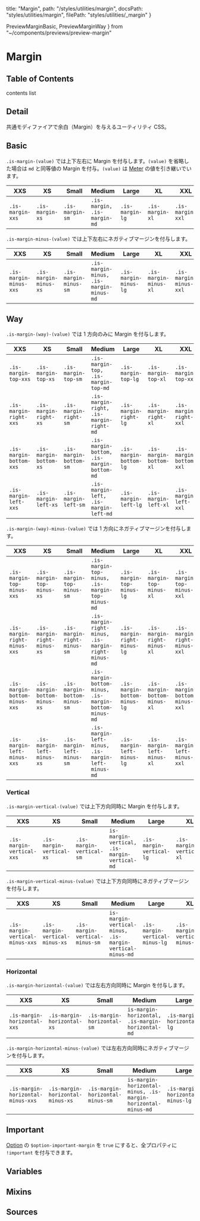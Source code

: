   title: "Margin",
  path: "/styles/utilities/margin",
  docsPath: "styles/utilities/margin",
  filePath: "styles/utilities/_margin"
}

  PreviewMarginBasic,
  PreviewMarginWay
} from "~/components/previews/preview-margin"

# Margin

## Table of Contents

contents list

## Detail

共通モディファイアで余白（Margin）を与えるユーティリティ CSS。

## Basic

`.is-margin-(value)` では上下左右に Margin を付与します。`(value)` を省略した場合は `md` と同等値の Margin を付与。`(value)` は [Meter](/configs/variables/meter) の値を引き継いでいます。

<PreviewMarginBasic />

| XXS              | XS              | Small           | Medium                      | Large           | XL              | XXL              |
| ---------------- | --------------- | --------------- | --------------------------- | --------------- | --------------- | ---------------- |
| `.is-margin-xxs` | `.is-margin-xs` | `.is-margin-sm` | `.is-margin, .is-margin-md` | `.is-margin-lg` | `.is-margin-xl` | `.is-margin-xxl` |

`.is-margin-minus-(value)` では上下左右にネガティブマージンを付与します。

| XXS                    | XS                    | Small                 | Medium                                  | Large                 | XL                    | XXL                    |
| ---------------------- | --------------------- | --------------------- | --------------------------------------- | --------------------- | --------------------- | ---------------------- |
| `.is-margin-minus-xxs` | `.is-margin-minus-xs` | `.is-margin-minus-sm` | `.is-margin-minus, .is-margin-minus-md` | `.is-margin-minus-lg` | `.is-margin-minus-xl` | `.is-margin-minus-xxl` |

## Way

`.is-margin-(way)-(value)` では 1 方向のみに Margin を付与します。

<PreviewMarginWay />

| XXS                     | XS                     | Small                  | Medium                                    | Large                  | XL                     | XXL                     |
| ----------------------- | ---------------------- | ---------------------- | ----------------------------------------- | ---------------------- | ---------------------- | ----------------------- |
| `.is-margin-top-xxs`    | `.is-margin-top-xs`    | `.is-margin-top-sm`    | `.is-margin-top, .is-margin-top-md`       | `.is-margin-top-lg`    | `.is-margin-top-xl`    | `.is-margin-top-xxl`    |
| `.is-margin-right-xxs`  | `.is-margin-right-xs`  | `.is-margin-right-sm`  | `.is-margin-right, .is-margin-right-md`   | `.is-margin-right-lg`  | `.is-margin-right-xl`  | `.is-margin-right-xxl`  |
| `.is-margin-bottom-xxs` | `.is-margin-bottom-xs` | `.is-margin-bottom-sm` | `.is-margin-bottom, .is-margin-bottom-md` | `.is-margin-bottom-lg` | `.is-margin-bottom-xl` | `.is-margin-bottom-xxl` |
| `.is-margin-left-xxs`   | `.is-margin-left-xs`   | `.is-margin-left-sm`   | `.is-margin-left, .is-margin-left-md`     | `.is-margin-left-lg`   | `.is-margin-left-xl`   | `.is-margin-left-xxl`   |

`.is-margin-(way)-minus-(value)` では 1 方向にネガティブマージンを付与します。

| XXS                           | XS                           | Small                        | Medium                                                | Large                        | XL                           | XXL                           |
| ----------------------------- | ---------------------------- | ---------------------------- | ----------------------------------------------------- | ---------------------------- | ---------------------------- | ----------------------------- |
| `.is-margin-top-minus-xxs`    | `.is-margin-top-minus-xs`    | `.is-margin-top-minus-sm`    | `.is-margin-top-minus, .is-margin-top-minus-md`       | `.is-margin-top-minus-lg`    | `.is-margin-top-minus-xl`    | `.is-margin-top-minus-xxl`    |
| `.is-margin-right-minus-xxs`  | `.is-margin-right-minus-xs`  | `.is-margin-right-minus-sm`  | `.is-margin-right-minus, .is-margin-right-minus-md`   | `.is-margin-right-minus-lg`  | `.is-margin-right-minus-xl`  | `.is-margin-right-minus-xxl`  |
| `.is-margin-bottom-minus-xxs` | `.is-margin-bottom-minus-xs` | `.is-margin-bottom-minus-sm` | `.is-margin-bottom-minus, .is-margin-bottom-minus-md` | `.is-margin-bottom-minus-lg` | `.is-margin-bottom-minus-xl` | `.is-margin-bottom-minus-xxl` |
| `.is-margin-left-minus-xxs`   | `.is-margin-left-minus-xs`   | `.is-margin-left-minus-sm`   | `.is-margin-left-minus, .is-margin-left-minus-md`     | `.is-margin-left-minus-lg`   | `.is-margin-left-minus-xl`   | `.is-margin-left-minus-xxl`   |

### Vertical

`.is-margin-vertical-(value)` では上下方向同時に Margin を付与します。

| XXS                       | XS                       | Small                    | Medium                                       | Large                    | XL                       | XXL                       |
| ------------------------- | ------------------------ | ------------------------ | -------------------------------------------- | ------------------------ | ------------------------ | ------------------------- |
| `.is-margin-vertical-xxs` | `.is-margin-vertical-xs` | `.is-margin-vertical-sm` | `is-margin-vertical, .is-margin-vertical-md` | `.is-margin-vertical-lg` | `.is-margin-vertical-xl` | `.is-margin-vertical-xxl` |

`.is-margin-vertical-minus-(value)` では上下方向同時にネガティブマージンを付与します。

| XXS                             | XS                             | Small                          | Medium                                                   | Large                          | XL                             | XXL                             |
| ------------------------------- | ------------------------------ | ------------------------------ | -------------------------------------------------------- | ------------------------------ | ------------------------------ | ------------------------------- |
| `.is-margin-vertical-minus-xxs` | `.is-margin-vertical-minus-xs` | `.is-margin-vertical-minus-sm` | `is-margin-vertical-minus, .is-margin-vertical-minus-md` | `.is-margin-vertical-minus-lg` | `.is-margin-vertical-minus-xl` | `.is-margin-vertical-minus-xxl` |

### Horizontal

`.is-margin-horizontal-(value)` では左右方向同時に Margin を付与します。

| XXS                         | XS                         | Small                      | Medium                                           | Large                      | XL                         | XXL                         |
| --------------------------- | -------------------------- | -------------------------- | ------------------------------------------------ | -------------------------- | -------------------------- | --------------------------- |
| `.is-margin-horizontal-xxs` | `.is-margin-horizontal-xs` | `.is-margin-horizontal-sm` | `is-margin-horizontal, .is-margin-horizontal-md` | `.is-margin-horizontal-lg` | `.is-margin-horizontal-xl` | `.is-margin-horizontal-xxl` |

`.is-margin-horizontal-minus-(value)` では左右方向同時にネガティブマージンを付与します。

| XXS                               | XS                               | Small                            | Medium                                                       | Large                            | XL                               | XXL                               |
| --------------------------------- | -------------------------------- | -------------------------------- | ------------------------------------------------------------ | -------------------------------- | -------------------------------- | --------------------------------- |
| `.is-margin-horizontal-minus-xxs` | `.is-margin-horizontal-minus-xs` | `.is-margin-horizontal-minus-sm` | `is-margin-horizontal-minus, .is-margin-horizontal-minus-md` | `.is-margin-horizontal-minus-lg` | `.is-margin-horizontal-minus-xl` | `.is-margin-horizontal-minus-xxl` |

## Important

[Option](/configs/variables/option#option-important-xxxx) の `$option-important-margin` を `true` にすると、全プロパティに `!important` を付与できます。

## Variables

<PreviewVariablesSingle filePath={meta.filePath} viewCompiled={true} />

## Mixins

<PreviewMixins filePath={meta.filePath} />

## Sources

<PreviewSources
  title={meta.title}
  docsPath={meta.docsPath}
  scssPath={meta.filePath}
/>
